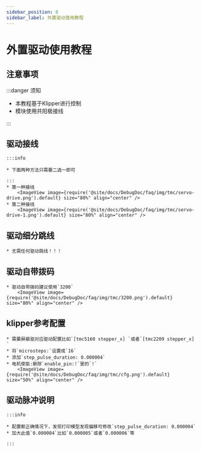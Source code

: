 ```yaml
---
sidebar_position: 6
sidebar_label: 外置驱动使用教程
---
```


# 外置驱动使用教程

## 注意事项

:::danger 须知

* 本教程基于Klipper进行控制
* 模块使用共阳极接线

:::


## 驱动接线
    :::info

    * 下面两种方法只需要二选一即可

    :::
    * 第一种接线
        <ImageView image={require('@site/docs/DebugDoc/faq/img/tmc/servo-drive.png').default} size="80%" align="center" />
    * 第二种接线
        <ImageView image={require('@site/docs/DebugDoc/faq/img/tmc/servo-drive-1.png').default} size="80%" align="center" />

## 驱动细分跳线

    * 无需任何驱动跳线！！！

## 驱动自带拨码
    * 驱动自带拨码建议使用`3200`
        <ImageView image={require('@site/docs/DebugDoc/faq/img/tmc/3200.png').default} size="80%" align="center" />

## klipper参考配置

    * 需要屏蔽驱对应驱动配置比如`[tmc5160 stepper_x] `或者`[tmc2209 stepper_x] `
    * 将`microsteps:`设置成`16`
    * 添加`step_pulse_duration: 0.000004`
    * 电机使能:删除`enable_pin:!`里的`!`
        <ImageView image={require('@site/docs/DebugDoc/faq/img/tmc/cfg.png').default} size="50%" align="center" />

## 驱动脉冲说明

    :::info

    * 配置都正确情况下，发现打印模型发现偏移可修改`step_pulse_duration: 0.000004`
    * 加大此值`0.000004`比如`0.000005`或者`0.000006`等

    :::

